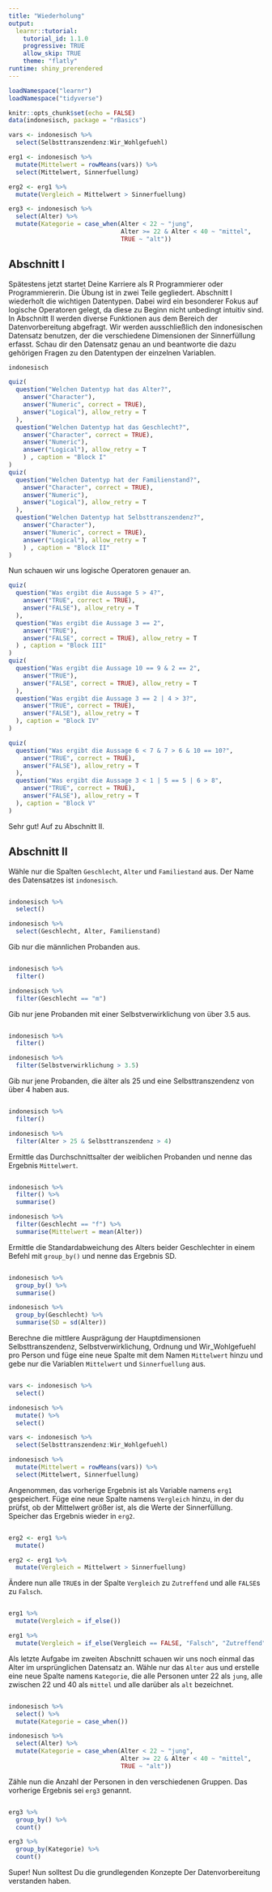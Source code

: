 ---
title: "Wiederholung"
output: 
  learnr::tutorial:
    tutorial_id: 1.1.0
    progressive: TRUE
    allow_skip: TRUE
    theme: "flatly"
runtime: shiny_prerendered
---

```{r setup, include=FALSE}
loadNamespace("learnr")
loadNamespace("tidyverse")

knitr::opts_chunk$set(echo = FALSE)
data(indonesisch, package = "rBasics")

vars <- indonesisch %>% 
  select(Selbsttranszendenz:Wir_Wohlgefuehl)

erg1 <- indonesisch %>%
  mutate(Mittelwert = rowMeans(vars)) %>% 
  select(Mittelwert, Sinnerfuellung)

erg2 <- erg1 %>% 
  mutate(Vergleich = Mittelwert > Sinnerfuellung)

erg3 <- indonesisch %>% 
  select(Alter) %>% 
  mutate(Kategorie = case_when(Alter < 22 ~ "jung",
                               Alter >= 22 & Alter < 40 ~ "mittel",
                               TRUE ~ "alt"))
```

## Abschnitt I

Spätestens jetzt startet Deine Karriere als R Programmierer oder Programmiererin. Die Übung ist in zwei Teile gegliedert. Abschnitt I wiederholt die wichtigen Datentypen. Dabei wird ein besonderer Fokus auf logische Operatoren gelegt, da diese zu Beginn nicht unbedingt intuitiv sind. In Abschnitt II werden diverse Funktionen aus dem Bereich der Datenvorbereitung abgefragt. Wir werden ausschließlich den indonesischen Datensatz benutzen, der die verschiedene Dimensionen der Sinnerfüllung erfasst. Schau dir den Datensatz genau an und beantworte die dazu gehörigen Fragen zu den Datentypen der einzelnen Variablen. 
```{r q0, exercise=TRUE, exercise.eval=TRUE}
indonesisch
```

```{r q1}
quiz(
  question("Welchen Datentyp hat das Alter?",
    answer("Character"),
    answer("Numeric", correct = TRUE),
    answer("Logical"), allow_retry = T
  ),
  question("Welchen Datentyp hat das Geschlecht?",
    answer("Character", correct = TRUE),
    answer("Numeric"),
    answer("Logical"), allow_retry = T
    ) , caption = "Block I"
)
quiz(
  question("Welchen Datentyp hat der Familienstand?",
    answer("Character", correct = TRUE),
    answer("Numeric"),
    answer("Logical"), allow_retry = T
  ),
  question("Welchen Datentyp hat Selbsttranszendenz?",
    answer("Character"),
    answer("Numeric", correct = TRUE),
    answer("Logical"), allow_retry = T
    ) , caption = "Block II"
)
```

Nun schauen wir uns logische Operatoren genauer an. 
```{r q2}
quiz(
  question("Was ergibt die Aussage 5 > 4?",
    answer("TRUE", correct = TRUE),
    answer("FALSE"), allow_retry = T
  ),
  question("Was ergibt die Aussage 3 == 2",
    answer("TRUE"),
    answer("FALSE", correct = TRUE), allow_retry = T
  ) , caption = "Block III"
)
quiz(
  question("Was ergibt die Aussage 10 == 9 & 2 == 2",
    answer("TRUE"),
    answer("FALSE", correct = TRUE), allow_retry = T
  ),
  question("Was ergibt die Aussage 3 == 2 | 4 > 3?",
    answer("TRUE", correct = TRUE),
    answer("FALSE"), allow_retry = T
  ), caption = "Block IV"
)

quiz(
  question("Was ergibt die Aussage 6 < 7 & 7 > 6 & 10 == 10?",
    answer("TRUE", correct = TRUE),
    answer("FALSE"), allow_retry = T
  ),
  question("Was ergibt die Aussage 3 < 1 | 5 == 5 | 6 > 8",
    answer("TRUE", correct = TRUE),
    answer("FALSE"), allow_retry = T
  ), caption = "Block V"
)
```

Sehr gut! Auf zu Abschnitt II. 

## Abschnitt II

Wähle nur die Spalten `Geschlecht`, `Alter` und `Familiestand` aus. Der Name des Datensatzes ist `indonesisch`.
```{r q3, exercise=TRUE}

```

```{r q3-hint-1}
indonesisch %>% 
  select()
```

```{r q3-solution}
indonesisch %>% 
  select(Geschlecht, Alter, Familienstand)
```

Gib nur die männlichen Probanden aus.

```{r q4, exercise=TRUE}

```

```{r q4-hint}
indonesisch %>% 
  filter()
```

```{r q4-solution}
indonesisch %>% 
  filter(Geschlecht == "m")
```

Gib nur jene Probanden mit einer Selbstverwirklichung von über 3.5 aus.

```{r q5, exercise=TRUE}

```

```{r q5-hint}
indonesisch %>% 
  filter()
```

```{r q5-solution}
indonesisch %>% 
  filter(Selbstverwirklichung > 3.5)
```

Gib nur jene Probanden, die älter als 25 und eine Selbsttranszendenz von über 4 haben aus. 

```{r q6, exercise=TRUE}

```

```{r q6-hint}
indonesisch %>% 
  filter()
```

```{r q6-solution}
indonesisch %>% 
  filter(Alter > 25 & Selbsttranszendenz > 4)
```

Ermittle das Durchschnittsalter der weiblichen Probanden und nenne das Ergebnis `Mittelwert`.

```{r q7, exercise=TRUE}

```

```{r q7-hint}
indonesisch %>%
  filter() %>%
  summarise()
```

```{r q7-solution}
indonesisch %>%
  filter(Geschlecht == "f") %>%
  summarise(Mittelwert = mean(Alter))
```

Ermittle die Standardabweichung des Alters beider Geschlechter in einem Befehl mit `group_by()` und nenne das Ergebnis SD.

```{r q14, exercise=TRUE}

```

```{r q14-hint}
indonesisch %>%
  group_by() %>%
  summarise()
```

```{r q14-solution}
indonesisch %>% 
  group_by(Geschlecht) %>%
  summarise(SD = sd(Alter))
```

Berechne die mittlere Ausprägung der Hauptdimensionen Selbsttranszendenz, Selbstverwirklichung, Ordnung und Wir_Wohlgefuehl pro Person und füge eine neue Spalte mit dem Namen `Mittelwert` hinzu und gebe nur die Variablen `Mittelwert` und `Sinnerfuellung` aus.

```{r q8, exercise=TRUE}

```

```{r q8-hint}
vars <- indonesisch %>% 
  select()

indonesisch %>%
  mutate() %>% 
  select()
```

```{r q8-solution}
vars <- indonesisch %>% 
  select(Selbsttranszendenz:Wir_Wohlgefuehl)

indonesisch %>%
  mutate(Mittelwert = rowMeans(vars)) %>% 
  select(Mittelwert, Sinnerfuellung)
```

Angenommen, das vorherige Ergebnis ist als Variable namens `erg1` gespeichert. Füge eine neue Spalte namens `Vergleich` hinzu, in der du prüfst, ob der Mittelwert größer ist, als die Werte der Sinnerfüllung. Speicher das Ergebnis wieder in `erg2`.

```{r q9, exercise=TRUE}

```

```{r q9-hint}
erg2 <- erg1 %>%
  mutate() 
```

```{r q9-solution}
erg2 <- erg1 %>% 
  mutate(Vergleich = Mittelwert > Sinnerfuellung)
```

Ändere nun alle `TRUE`s in der Spalte `Vergleich` zu `Zutreffend` und alle `FALSE`s zu `Falsch`.

```{r q10, exercise=TRUE}

```

```{r q10-hint}
erg1 %>% 
  mutate(Vergleich = if_else())
```

```{r q10-solution}
erg1 %>% 
  mutate(Vergleich = if_else(Vergleich == FALSE, "Falsch", "Zutreffend"))
```

Als letzte Aufgabe im zweiten Abschnitt schauen wir uns noch einmal das Alter im ursprünglichen Datensatz an. Wähle nur das `Alter` aus und erstelle eine neue Spalte namens `Kategorie`, die alle Personen unter 22 als `jung`, alle zwischen 22 und 40 als `mittel` und alle darüber als `alt` bezeichnet. 

```{r q11, exercise=TRUE}

```

```{r q11-hint}
indonesisch %>% 
  select() %>% 
  mutate(Kategorie = case_when())
```

```{r q11-solution}
indonesisch %>% 
  select(Alter) %>% 
  mutate(Kategorie = case_when(Alter < 22 ~ "jung",
                               Alter >= 22 & Alter < 40 ~ "mittel",
                               TRUE ~ "alt"))
```

Zähle nun die Anzahl der Personen in den verschiedenen Gruppen. Das vorherige Ergebnis sei `erg3` genannt. 

```{r q12, exercise=TRUE}

```

```{r q12-hint}
erg3 %>% 
  group_by() %>% 
  count()
```

```{r q12-solution}
erg3 %>% 
  group_by(Kategorie) %>% 
  count()
```

Super! Nun solltest Du die grundlegenden Konzepte Der Datenvorbereitung verstanden haben. 
